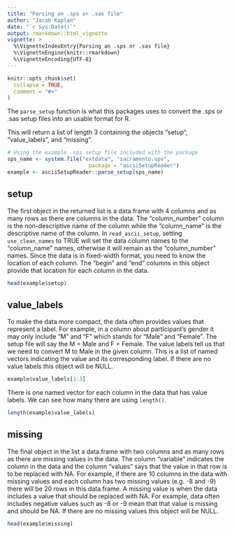 ```yaml
---
title: "Parsing an .sps or .sas file"
author: "Jacob Kaplan"
date: "`r Sys.Date()`"
output: rmarkdown::html_vignette
vignette: >
  %\VignetteIndexEntry{Parsing an .sps or .sas file}
  %\VignetteEngine{knitr::rmarkdown}
  %\VignetteEncoding{UTF-8}
---
```


```r
knitr::opts_chunk$set(
  collapse = TRUE,
  comment = "#>"
)
```


The `parse_setup` function is what this packages uses to convert the .sps or .sas setup files into an usable format for R. 

This will return a list of length 3 containing the objects "setup", "value_labels", and "missing".


```r
# Using the example .sps setup file included with the package
sps_name <- system.file("extdata", "sacramento.sps",
                          package = "asciiSetupReader")
example <- asciiSetupReader::parse_setup(sps_name)
```

## setup

The first object in the returned list is a data.frame with 4 columns and as many rows as there are columns in the data. The "column_number" column is the non-descriptive name of the column while the "column_name" is the descriptive name of the column. In `read_ascii_setup`, setting `use_clean_names` to TRUE will set the data column names to the "column_name" names, otherwise it will remain as the "column_number" names. Since the data is in fixed-width format, you need to know the location of each column. The "begin" and "end" columns in this object provide that location for each column in the data.

```r
head(example$setup)
```


## value_labels

To make the data more compact, the data often provides values that represent a label. For example, in a column about participant's gender it may only include "M" and "F" which stands for "Male" and "Female". The setup file will say the M = Male and F = Female. The value labels tell us that we need to convert M to Male in the given column. This is a list of named vectors indicating the value and its corresponding label. If there are no value labels this object will be NULL.

```r
example$value_labels[1:3]
```
There is one named vector for each column in the data that has value labels. We can see how many there are using `length()`.

```r
length(example$value_labels)
```

## missing

The final object in the list a data.frame with two columns and as many rows as there are missing values in the data. The column "variable" indicates the column in the data and the column "values" says that the value in that row is to be replaced with NA. For example, if there are 10 columns in the data with missing values and each column has two missing values (e.g. -8 and -9) there will be 20 rows in this data.frame. A missing value is when the data includes a value that should be replaced with NA. For example, data often includes negative values such as -8 or -9 mean that that value is missing and should be NA. If there are no missing values this object will be NULL.


```r
head(example$missing)
```

